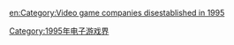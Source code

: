 {{Popcat}}

{{Year by category
| m = 1
| c = 9
| d = 9
| y = 5
| cat = 結業電子遊戲公司
| in = 电子游戏界
| parent = 各年份結業電子遊戲公司
| subcat = 1995年結業公司
| sortkey = Video game
}}

[[Category:1995年电子游戏界|Category:1995年电子游戏界]]

[[en:Category:Video_game_companies_disestablished_in_1995|en:Category:Video game companies disestablished in 1995]]